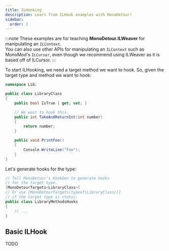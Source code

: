 ```yaml
---
title: ILHooking
description: Learn from ILHook examples with MonoDetour!
sidebar:
  order: 2
---
```


:::note
These examples are for teaching **MonoDetour.ILWeaver** for manipulating an `ILContext`.  
You can also use other APIs for manipulating an `ILContext` such as MonoMod's `ILCursor`,
even though we recommend using ILWeaver as it is based off of ILCursor.
:::

To start ILHooking, we need a target method we want to hook. So, given the target type and method we want to hook:

```cs
namespace Lib;

public class LibraryClass
{
    public bool IsTrue { get; set; }

    // We want to hook this.
    public int TakeAndReturnInt(int number)
    {
        return number;
    }

    public void PrintFoo()
    {
        Console.WriteLine("Foo");
    }
}
```

Let's generate hooks for the type:

```cs
// Tell MonoDetour's HookGen to generate hooks
// for the target type.
[MonoDetourTargets<LibraryClass>]
// Or use [MonoDetourTargets(typeof(LibraryClass))]
// if the target type is static.
public class LibraryMethodsHooks
{
    // ...
}
```

## Basic ILHook

TODO
